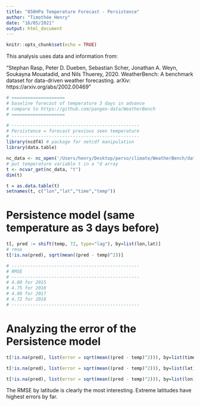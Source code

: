 ```yaml
---
title: "850HPa Temperature Forecast - Persistence"
author: "Timothée Henry"
date: "16/05/2021"
output: html_document
---
```


```r
knitr::opts_chunk$set(echo = TRUE)
```

This analysis uses data and information from:

"Stephan Rasp, Peter D. Dueben, Sebastian Scher, Jonathan A. Weyn, Soukayna Mouatadid, and Nils Thuerey, 2020. WeatherBench: A benchmark dataset for data-driven weather forecasting. arXiv: https://arxiv.org/abs/2002.00469"


```r
# ====================
# baseline forecast of temperature 3 days in advance
# compare to https://github.com/pangeo-data/WeatherBench
# ====================

# ------------------------------------------------
# Persistence = forecast previous seen temperature
# ------------------------------------------------
library(ncdf4) # package for netcdf manipulation
library(data.table)

nc_data <- nc_open('/Users/henry/Desktop/perso/climate/WeatherBench/data/temperature_850hPa_2017_5.625deg.nc')
# put temperature variable t in a "d array
t <- ncvar_get(nc_data, "t")
dim(t)

t = as.data.table(t)
setnames(t, c("lon","lat","time","temp"))
```

# Persistence model (same temperature as 3 days before)

```r
t[, pred := shift(temp, 72, type="lag"), by=list(lon,lat)]
# rmse
t[!is.na(pred), sqrt(mean((pred - temp)^2))]

# ------------------------------------------------
# RMSE
# ------------------------------------------------
# 4.80 for 2015
# 4.75 for 2016
# 4.80 for 2017
# 4.72 for 2018
# ------------------------------------------------

```

# Analyzing the error of the Persistence model

```r
t[!is.na(pred), list(error = sqrt(mean((pred - temp)^2))), by=list(time)][plot(time, error, ylim=c(0,10), main="RMSE by time")]

t[!is.na(pred), list(error = sqrt(mean((pred - temp)^2))), by=list(lat)][plot(lat, error, ylim=c(0,10), main="RMSE by latitude")]

t[!is.na(pred), list(error = sqrt(mean((pred - temp)^2))), by=list(lon)][plot(lon, error, ylim=c(0,10), main="RMSE by longitude")]
```

The RMSE by latitude is clearly the most interesting. Extreme latitudes have highest errors by far.

